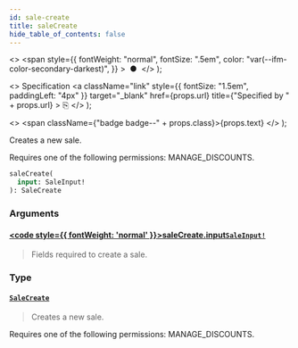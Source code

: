 ```yaml
---
id: sale-create
title: saleCreate
hide_table_of_contents: false
---
```


  <>
    <span
      style={{
        fontWeight: "normal",
        fontSize: ".5em",
        color: "var(--ifm-color-secondary-darkest)",
      }}
    >
      &nbsp;●&nbsp;
    </span>
  </>
);

  <>
    Specification
    <a
      className="link"
      style={{ fontSize: "1.5em", paddingLeft: "4px" }}
      target="\_blank"
      href={props.url}
      title={"Specified by " + props.url}
    >
      ⎘
    </a>
  </>
);

  <>
    <span className={"badge badge--" + props.class}>{props.text}</span>
  </>
);

Creates a new sale.

Requires one of the following permissions: MANAGE_DISCOUNTS.

```graphql
saleCreate(
  input: SaleInput!
): SaleCreate
```

### Arguments

#### [<code style={{ fontWeight: 'normal' }}>saleCreate.<b>input</b></code>](#)<Bullet />[`SaleInput!`](../../api-reference/inputs/sale-input) <Badge class="secondary" text="non-null"/> <Badge class="secondary" text="input"/>

> Fields required to create a sale.

### Type

#### [`SaleCreate`](../../api-reference/objects/sale-create) <Badge class="secondary" text="object"/>

> Creates a new sale.

Requires one of the following permissions: MANAGE_DISCOUNTS.

>
